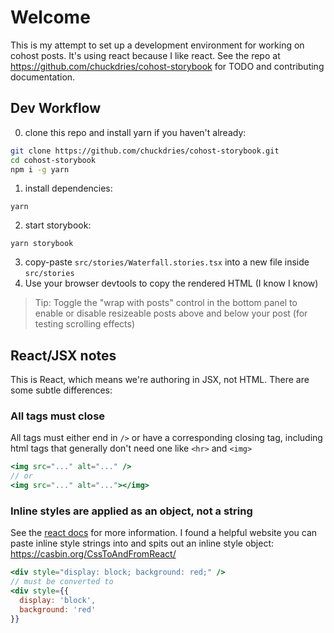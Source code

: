 
<Meta title="Welcome/Introduction" />

# Welcome

This is my attempt to set up a development environment for working on cohost posts. It's using react because I like react.
See the repo at https://github.com/chuckdries/cohost-storybook for TODO and contributing documentation.


## Dev Workflow

0. clone this repo and install yarn if you haven't already:

```sh
git clone https://github.com/chuckdries/cohost-storybook.git
cd cohost-storybook
npm i -g yarn
```

1. install dependencies:

```
yarn
```

2. start storybook:

```
yarn storybook
```

3. copy-paste `src/stories/Waterfall.stories.tsx` into a new file inside `src/stories`
4. Use your browser devtools to copy the rendered HTML (I know I know)


> Tip: Toggle the "wrap with posts" control in the bottom panel to enable or disable resizeable posts above and below your post (for testing scrolling effects)

## React/JSX notes

This is React, which means we're authoring in JSX, not HTML. There are some subtle differences:

### All tags must close

All tags must either end in `/>` or have a corresponding closing tag, including html tags that generally don't need one like `<hr>` and `<img>`

```jsx
<img src="..." alt="..." />
// or
<img src="..." alt="..."></img>
```

### Inline styles are applied as an object, not a string

See the [react docs](https://reactjs.org/docs/dom-elements.html#style) for more information. I found a helpful website you can paste inline style strings into and spits out an inline style object: https://casbin.org/CssToAndFromReact/

```jsx
<div style="display: block; background: red;" />
// must be converted to
<div style={{
  display: 'block',
  background: 'red'
}}
```

